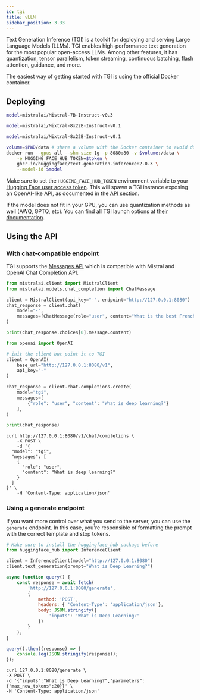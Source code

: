 ```yaml
---
id: tgi
title: vLLM
sidebar_position: 3.33
---
```



Text Generation Inference (TGI) is a toolkit for deploying and serving Large Language Models (LLMs). TGI enables high-performance text generation for the most popular open-access LLMs. Among other features, it has quantization, tensor parallelism, token streaming, continuous batching, flash attention, guidance, and more.

The easiest way of getting started with TGI is using the official Docker container.

## Deploying

<Tabs>
  <TabItem value="mistral7b" label="Mistral-7B" default>

```bash
model=mistralai/Mistral-7B-Instruct-v0.3
```

  </TabItem>
  <TabItem value="mixtral8x7b" label="Mixtral-8X7B">

```bash
model=mistralai/Mixtral-8x22B-Instruct-v0.1
```

  </TabItem>
  <TabItem value="mixtral8x22b" label="Mixtral-8X22B">

```bash
model=mistralai/Mixtral-8x22B-Instruct-v0.1
```

  </TabItem>
</Tabs>

```bash
volume=$PWD/data # share a volume with the Docker container to avoid downloading weights every run
docker run --gpus all --shm-size 1g -p 8080:80 -v $volume:/data \
    -e HUGGING_FACE_HUB_TOKEN=$token \
    ghcr.io/huggingface/text-generation-inference:2.0.3 \
    --model-id $model
```

Make sure to set the `HUGGING_FACE_HUB_TOKEN` environment variable to your [Hugging Face user access token](https://huggingface.co/docs/hub/security-tokens). This will spawn a TGI instance exposing an OpenAI-like API, as documented in the [API section](/api).  

If the model does not fit in your GPU, you can use quantization methods as well (AWQ, GPTQ, etc). You can find all TGI launch options at [their documentation](https://huggingface.co/docs/text-generation-inference/en/basic_tutorials/launcher). 

## Using the API


### With chat-compatible endpoint

TGI supports the [Messages API](https://huggingface.co/docs/text-generation-inference/en/messages_api) which is compatible with Mistral and OpenAI Chat Completion API.

<Tabs>
  <TabItem value="mistralclient" label="Using MistralClient" default>

```python
from mistralai.client import MistralClient
from mistralai.models.chat_completion import ChatMessage

client = MistralClient(api_key="-", endpoint="http://127.0.0.1:8080")
chat_response = client.chat(
    model="-",
    messages=[ChatMessage(role="user", content="What is the best French cheese?")]
)

print(chat_response.choices[0].message.content)
```

  </TabItem>
  <TabItem value="opena" label="Using OpenAI Client" default>

```python
from openai import OpenAI

# init the client but point it to TGI
client = OpenAI(
    base_url="http://127.0.0.1:8080/v1",
    api_key="-"
)

chat_response = client.chat.completions.create(
    model="tgi",
    messages=[
        {"role": "user", "content": "What is deep learning?"}
    ],
)

print(chat_response)
```

  </TabItem>
  <TabItem value="curl" label="Using cURL" default>

```
curl http://127.0.0.1:8080/v1/chat/completions \
    -X POST \
    -d '{
  "model": "tgi",
  "messages": [
    {
      "role": "user",
      "content": "What is deep learning?"
    }
  ]
}' \
    -H 'Content-Type: application/json'
```

  </TabItem>
</Tabs>


### Using a generate endpoint

If you want more control over what you send to the server, you can use the `generate` endpoint. In this case, you're responsible of formatting the prompt with the correct template and stop tokens.

<Tabs>
  <TabItem value="python" label="Using Python" default>

```python
# Make sure to install the huggingface_hub package before
from huggingface_hub import InferenceClient

client = InferenceClient(model="http://127.0.0.1:8080")
client.text_generation(prompt="What is Deep Learning?")
```

  </TabItem>
  <TabItem value="javascript" label="Using JavaScript" default>

```javascript
async function query() {
    const response = await fetch(
        'http://127.0.0.1:8080/generate',
        {
            method: 'POST',
            headers: { 'Content-Type': 'application/json'},
            body: JSON.stringify({
                'inputs': 'What is Deep Learning?'
            })
        }
    );
}

query().then((response) => {
    console.log(JSON.stringify(response));
});
```

  </TabItem>
  <TabItem value="curl" label="Using cURL" default>

```
curl 127.0.0.1:8080/generate \
-X POST \
-d '{"inputs":"What is Deep Learning?","parameters":{"max_new_tokens":20}}' \
-H 'Content-Type: application/json'
```

  </TabItem>
</Tabs>